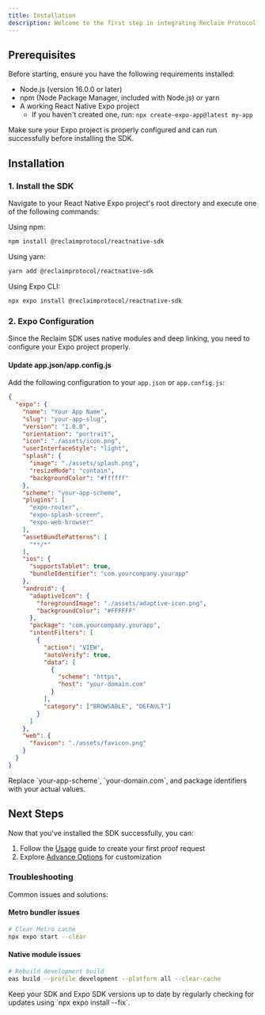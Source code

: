 ```yaml
---
title: Installation
description: Welcome to the first step in integrating Reclaim Protocol into your React Native Expo project! This guide will walk you through the installation process and help you get started quickly.
---
```


## Prerequisites

Before starting, ensure you have the following requirements installed:
- Node.js (version 16.0.0 or later)
- npm (Node Package Manager, included with Node.js) or yarn
- A working React Native Expo project
  - If you haven't created one, run: `npx create-expo-app@latest my-app`

<Callout type="info">
Make sure your Expo project is properly configured and can run successfully before installing the SDK.
</Callout>

## Installation

### 1. Install the SDK

Navigate to your React Native Expo project's root directory and execute one of the following commands:

Using npm:
```bash
npm install @reclaimprotocol/reactnative-sdk
```

Using yarn:
```bash
yarn add @reclaimprotocol/reactnative-sdk
```

Using Expo CLI:
```bash
npx expo install @reclaimprotocol/reactnative-sdk
```

### 2. Expo Configuration

Since the Reclaim SDK uses native modules and deep linking, you need to configure your Expo project properly.

#### Update app.json/app.config.js

Add the following configuration to your `app.json` or `app.config.js`:

```json
{
  "expo": {
    "name": "Your App Name",
    "slug": "your-app-slug",
    "version": "1.0.0",
    "orientation": "portrait",
    "icon": "./assets/icon.png",
    "userInterfaceStyle": "light",
    "splash": {
      "image": "./assets/splash.png",
      "resizeMode": "contain",
      "backgroundColor": "#ffffff"
    },
    "scheme": "your-app-scheme",
    "plugins": [
      "expo-router",
      "expo-splash-screen",
      "expo-web-browser"
    ],
    "assetBundlePatterns": [
      "**/*"
    ],
    "ios": {
      "supportsTablet": true,
      "bundleIdentifier": "com.yourcompany.yourapp"
    },
    "android": {
      "adaptiveIcon": {
        "foregroundImage": "./assets/adaptive-icon.png",
        "backgroundColor": "#FFFFFF"
      },
      "package": "com.yourcompany.yourapp",
      "intentFilters": [
        {
          "action": "VIEW",
          "autoVerify": true,
          "data": [
            {
              "scheme": "https",
              "host": "your-domain.com"
            }
          ],
          "category": ["BROWSABLE", "DEFAULT"]
        }
      ]
    },
    "web": {
      "favicon": "./assets/favicon.png"
    }
  }
}
```

<Callout type="warning">
Replace `your-app-scheme`, `your-domain.com`, and package identifiers with your actual values.
</Callout>


## Next Steps

Now that you've installed the SDK successfully, you can:

1. Follow the [Usage](./usage) guide to create your first proof request
2. Explore [Advance Options](../advance-options/web-sdk) for customization

### Troubleshooting

Common issues and solutions:

#### Metro bundler issues
```bash
# Clear Metro cache
npx expo start --clear
```

#### Native module issues
```bash
# Rebuild development build
eas build --profile development --platform all --clear-cache
```

<Callout type="tip">
Keep your SDK and Expo SDK versions up to date by regularly checking for updates using `npx expo install --fix`.
</Callout>
